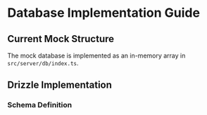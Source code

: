 # Database Implementation Guide

## Current Mock Structure
The mock database is implemented as an in-memory array in `src/server/db/index.ts`.

## Drizzle Implementation

### Schema Definition 
